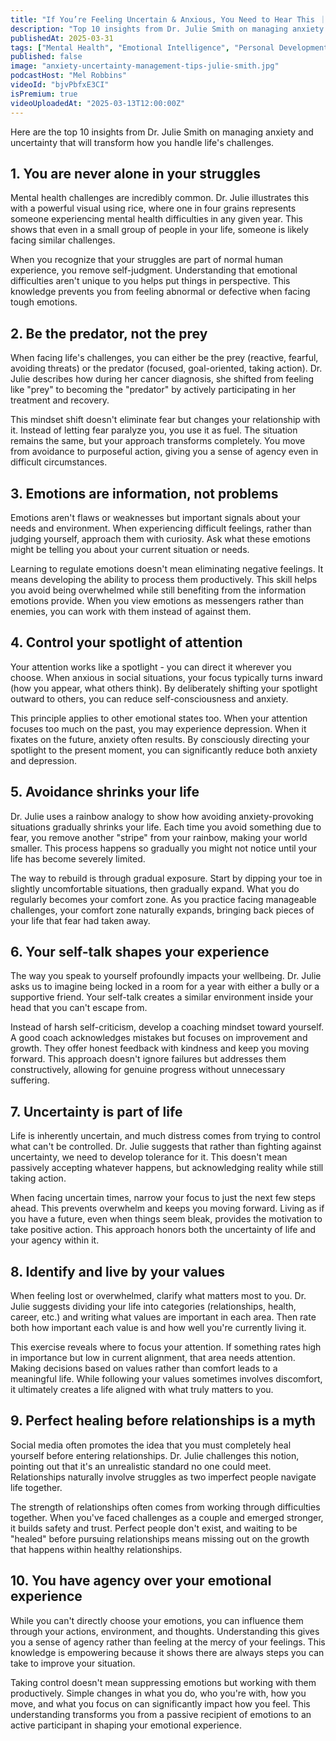 ```yaml
---
title: "If You’re Feeling Uncertain & Anxious, You Need to Hear This ｜ Dr. Julie on The Mel Robbins Podcast"
description: "Top 10 insights from Dr. Julie Smith on managing anxiety and uncertainty that will transform how you handle life's challenges."
publishedAt: 2025-03-31
tags: ["Mental Health", "Emotional Intelligence", "Personal Development"]
published: false
image: "anxiety-uncertainty-management-tips-julie-smith.jpg"
podcastHost: "Mel Robbins"
videoId: "bjvPbfxE3CI"
isPremium: true
videoUploadedAt: "2025-03-13T12:00:00Z"
---
```



<PodcastSummaryPageLayout frontmatter={frontmatter}>

Here are the top 10 insights from Dr. Julie Smith on managing anxiety and uncertainty that will transform how you handle life's challenges.

## 1. You are never alone in your struggles

Mental health challenges are incredibly common. Dr. Julie illustrates this with a powerful visual using rice, where one in four grains represents someone experiencing mental health difficulties in any given year. This shows that even in a small group of people in your life, someone is likely facing similar challenges.

When you recognize that your struggles are part of normal human experience, you remove self-judgment. Understanding that emotional difficulties aren't unique to you helps put things in perspective. This knowledge prevents you from feeling abnormal or defective when facing tough emotions.

## 2. Be the predator, not the prey

When facing life's challenges, you can either be the prey (reactive, fearful, avoiding threats) or the predator (focused, goal-oriented, taking action). Dr. Julie describes how during her cancer diagnosis, she shifted from feeling like "prey" to becoming the "predator" by actively participating in her treatment and recovery.

This mindset shift doesn't eliminate fear but changes your relationship with it. Instead of letting fear paralyze you, you use it as fuel. The situation remains the same, but your approach transforms completely. You move from avoidance to purposeful action, giving you a sense of agency even in difficult circumstances.

## 3. Emotions are information, not problems

Emotions aren't flaws or weaknesses but important signals about your needs and environment. When experiencing difficult feelings, rather than judging yourself, approach them with curiosity. Ask what these emotions might be telling you about your current situation or needs.

Learning to regulate emotions doesn't mean eliminating negative feelings. It means developing the ability to process them productively. This skill helps you avoid being overwhelmed while still benefiting from the information emotions provide. When you view emotions as messengers rather than enemies, you can work with them instead of against them.

## 4. Control your spotlight of attention

Your attention works like a spotlight - you can direct it wherever you choose. When anxious in social situations, your focus typically turns inward (how you appear, what others think). By deliberately shifting your spotlight outward to others, you can reduce self-consciousness and anxiety.

This principle applies to other emotional states too. When your attention focuses too much on the past, you may experience depression. When it fixates on the future, anxiety often results. By consciously directing your spotlight to the present moment, you can significantly reduce both anxiety and depression.

## 5. Avoidance shrinks your life

Dr. Julie uses a rainbow analogy to show how avoiding anxiety-provoking situations gradually shrinks your life. Each time you avoid something due to fear, you remove another "stripe" from your rainbow, making your world smaller. This process happens so gradually you might not notice until your life has become severely limited.

The way to rebuild is through gradual exposure. Start by dipping your toe in slightly uncomfortable situations, then gradually expand. What you do regularly becomes your comfort zone. As you practice facing manageable challenges, your comfort zone naturally expands, bringing back pieces of your life that fear had taken away.

## 6. Your self-talk shapes your experience

The way you speak to yourself profoundly impacts your wellbeing. Dr. Julie asks us to imagine being locked in a room for a year with either a bully or a supportive friend. Your self-talk creates a similar environment inside your head that you can't escape from.

Instead of harsh self-criticism, develop a coaching mindset toward yourself. A good coach acknowledges mistakes but focuses on improvement and growth. They offer honest feedback with kindness and keep you moving forward. This approach doesn't ignore failures but addresses them constructively, allowing for genuine progress without unnecessary suffering.

## 7. Uncertainty is part of life

Life is inherently uncertain, and much distress comes from trying to control what can't be controlled. Dr. Julie suggests that rather than fighting against uncertainty, we need to develop tolerance for it. This doesn't mean passively accepting whatever happens, but acknowledging reality while still taking action.

When facing uncertain times, narrow your focus to just the next few steps ahead. This prevents overwhelm and keeps you moving forward. Living as if you have a future, even when things seem bleak, provides the motivation to take positive action. This approach honors both the uncertainty of life and your agency within it.

## 8. Identify and live by your values

When feeling lost or overwhelmed, clarify what matters most to you. Dr. Julie suggests dividing your life into categories (relationships, health, career, etc.) and writing what values are important in each area. Then rate both how important each value is and how well you're currently living it.

This exercise reveals where to focus your attention. If something rates high in importance but low in current alignment, that area needs attention. Making decisions based on values rather than comfort leads to a meaningful life. While following your values sometimes involves discomfort, it ultimately creates a life aligned with what truly matters to you.

## 9. Perfect healing before relationships is a myth

Social media often promotes the idea that you must completely heal yourself before entering relationships. Dr. Julie challenges this notion, pointing out that it's an unrealistic standard no one could meet. Relationships naturally involve struggles as two imperfect people navigate life together.

The strength of relationships often comes from working through difficulties together. When you've faced challenges as a couple and emerged stronger, it builds safety and trust. Perfect people don't exist, and waiting to be "healed" before pursuing relationships means missing out on the growth that happens within healthy relationships.

## 10. You have agency over your emotional experience

While you can't directly choose your emotions, you can influence them through your actions, environment, and thoughts. Understanding this gives you a sense of agency rather than feeling at the mercy of your feelings. This knowledge is empowering because it shows there are always steps you can take to improve your situation.

Taking control doesn't mean suppressing emotions but working with them productively. Simple changes in what you do, who you're with, how you move, and what you focus on can significantly impact how you feel. This understanding transforms you from a passive recipient of emotions to an active participant in shaping your emotional experience.

</PodcastSummaryPageLayout>
